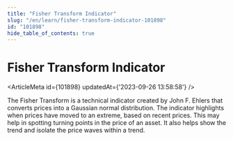 ```yaml
---
title: "Fisher Transform Indicator"
slug: "/en/learn/fisher-transform-indicator-101898"
id: "101898"
hide_table_of_contents: true
---
```



# Fisher Transform Indicator

<ArticleMeta id={101898} updatedAt={'2023-09-26 13:58:58'} />
<div className='border-solid border-b border-t-0 my-4 border-[var(--ifm-color-gray-300)]' />

The Fisher Transform is a technical indicator created by John F. Ehlers that converts prices into a Gaussian normal distribution. The indicator highlights when prices have moved to an extreme, based on recent prices. This may help in spotting turning points in the price of an asset. It also helps show the trend and isolate the price waves within a trend.
